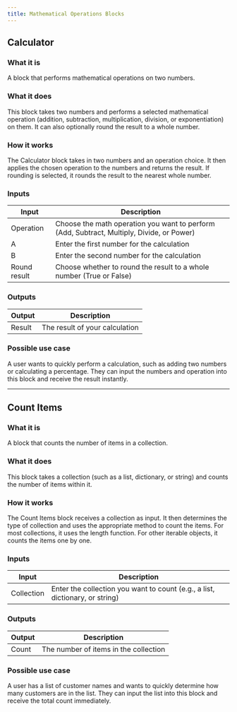 ```yaml
---
title: Mathematical Operations Blocks
---
```


## Calculator

### What it is
A block that performs mathematical operations on two numbers.

### What it does
This block takes two numbers and performs a selected mathematical operation (addition, subtraction, multiplication, division, or exponentiation) on them. It can also optionally round the result to a whole number.

### How it works
The Calculator block takes in two numbers and an operation choice. It then applies the chosen operation to the numbers and returns the result. If rounding is selected, it rounds the result to the nearest whole number.

### Inputs
| Input | Description |
|-------|-------------|
| Operation | Choose the math operation you want to perform (Add, Subtract, Multiply, Divide, or Power) |
| A | Enter the first number for the calculation |
| B | Enter the second number for the calculation |
| Round result | Choose whether to round the result to a whole number (True or False) |

### Outputs
| Output | Description |
|--------|-------------|
| Result | The result of your calculation |

### Possible use case
A user wants to quickly perform a calculation, such as adding two numbers or calculating a percentage. They can input the numbers and operation into this block and receive the result instantly.

---

## Count Items

### What it is
A block that counts the number of items in a collection.

### What it does
This block takes a collection (such as a list, dictionary, or string) and counts the number of items within it.

### How it works
The Count Items block receives a collection as input. It then determines the type of collection and uses the appropriate method to count the items. For most collections, it uses the length function. For other iterable objects, it counts the items one by one.

### Inputs
| Input | Description |
|-------|-------------|
| Collection | Enter the collection you want to count (e.g., a list, dictionary, or string) |

### Outputs
| Output | Description |
|--------|-------------|
| Count | The number of items in the collection |

### Possible use case
A user has a list of customer names and wants to quickly determine how many customers are in the list. They can input the list into this block and receive the total count immediately.
